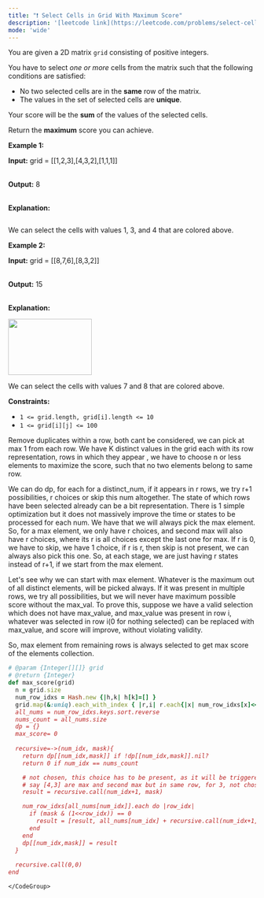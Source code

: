 ```yaml
---
title: "❗️ Select Cells in Grid With Maximum Score"
description: '[leetcode link](https://leetcode.com/problems/select-cells-in-grid-with-maximum-score/description/)'
mode: 'wide'
---
```

<Tabs>
  <Tab title="Question" icon="circle-question" iconType="regular">
    <Card>
      <p>You are given a 2D matrix <code>grid</code> consisting of positive integers.</p>  <p>You have to select <em>one or more</em> cells from the matrix such that the following conditions are satisfied:</p>  <ul>  <li>No two selected cells are in the <strong>same</strong> row of the matrix.</li>  <li>The values in the set of selected cells are <strong>unique</strong>.</li> </ul>  <p>Your score will be the <strong>sum</strong> of the values of the selected cells.</p>  <p>Return the <strong>maximum</strong> score you can achieve.</p>   <p><strong class="example">Example 1:</strong></p>  <div class="example-block"> <p><strong>Input:</strong> <span class="example-io">grid = [[1,2,3],[4,3,2],[1,1,1]]</span></p>  <p><br/> <strong>Output:</strong> <span class="example-io">8</span></p>  <p><br/> <strong>Explanation:</strong></p>  <p><img alt="" src="https://assets.leetcode.com/uploads/2024/07/29/grid1drawio.png" /></p>  <p>We can select the cells with values 1, 3, and 4 that are colored above.</p> </div>  <p><strong class="example">Example 2:</strong></p>  <div class="example-block"> <p><strong>Input:</strong> <span class="example-io">grid = [[8,7,6],[8,3,2]]</span></p>  <p><br/> <strong>Output:</strong> <span class="example-io">15</span></p>  <p><br/> <strong>Explanation:</strong></p>  <p><img alt="" src="https://assets.leetcode.com/uploads/2024/07/29/grid8_8drawio.png" style="width: 170px; height: 114px;" /></p>  <p>We can select the cells with values 7 and 8 that are colored above.</p> </div>   <p><strong>Constraints:</strong></p>  <ul>  <li><code>1 &lt;= grid.length, grid[i].length &lt;= 10</code></li>  <li><code>1 &lt;= grid[i][j] &lt;= 100</code></li> </ul> 
    </Card>
  </Tab>
  <Tab title="Solution" icon="lightbulb" iconType="regular" >
    <Card>
      Remove duplicates within a row, both cant be considered, we can pick at max 1 from each row.
We have K distinct values in the grid each with its row representation, rows in which they appear , we have to choose n or less elements to maximize the score, such that no two elements belong to same row.

We can do dp, for each  for a distinct_num, if it appears in r rows, we try r+1 possibilities, r choices or skip this num altogether. The state of which rows have been selected already can be a bit representation. There is 1 simple optimization but it does not massively improve the time or states to be processed for each num. We have that we will always pick the max element. So, for a max element, we only have r choices, and second max will also have r choices, where its r is all choices except the last one for max. If r is 0, we have to skip, we have 1 choice, if r is r, then skip is not present, we can always also pick this one. So, at each stage, we are just having r states instead of r+1, if we start from the max element.  

Let's see why we can start with max element. Whatever is the maximum out of all distinct elements, will be picked always. If it was present in multiple rows, we try all possibilities, but we will never have maximum possible score without the max_val. To prove this, suppose we have a valid selection which does not have max_value, and max_value was present in row i, whatever was selected in row i(0 for nothing selected) can be replaced with max_value, and score will improve, without violating validity.

So, max element from remaining rows is always selected to get max score of the elements collection.
</Card>
  <Expandable title="code">
    <CodeGroup dropdown>
```ruby title="Select Cells in Grid With Maximum Score" lines
# @param {Integer[][]} grid
# @return {Integer}
def max_score(grid)
  n = grid.size
  num_row_idxs = Hash.new {|h,k| h[k]=[] }
  grid.map(&:uniq).each_with_index { |r,i| r.each{|x| num_row_idxs[x]<<i+1 } }
  all_nums = num_row_idxs.keys.sort.reverse
  nums_count = all_nums.size
  dp = {}
  max_score= 0
  
  recursive=->(num_idx, mask){
    return dp[[num_idx,mask]] if !dp[[num_idx,mask]].nil?
    return 0 if num_idx == nums_count

    # not chosen, this choice has to be present, as it will be triggered for other nums
    # say [4,3] are max and second max but in same row, for 3, not chosing will be triggered
    result = recursive.call(num_idx+1, mask)

    num_row_idxs[all_nums[num_idx]].each do |row_idx|
      if (mask & (1<<row_idx)) == 0
        result = [result, all_nums[num_idx] + recursive.call(num_idx+1, mask | (1<<row_idx)) ].max
      end
    end
    dp[[num_idx,mask]] = result
  }
  
  recursive.call(0,0)
end
```
    </CodeGroup>
  </Expandable>
  </Tab>
</Tabs>